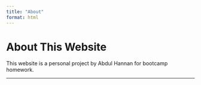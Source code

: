 ```yaml
---
title: "About"
format: html
---
```


# About This Website

This website is a personal project by Abdul Hannan for bootcamp homework.

---
